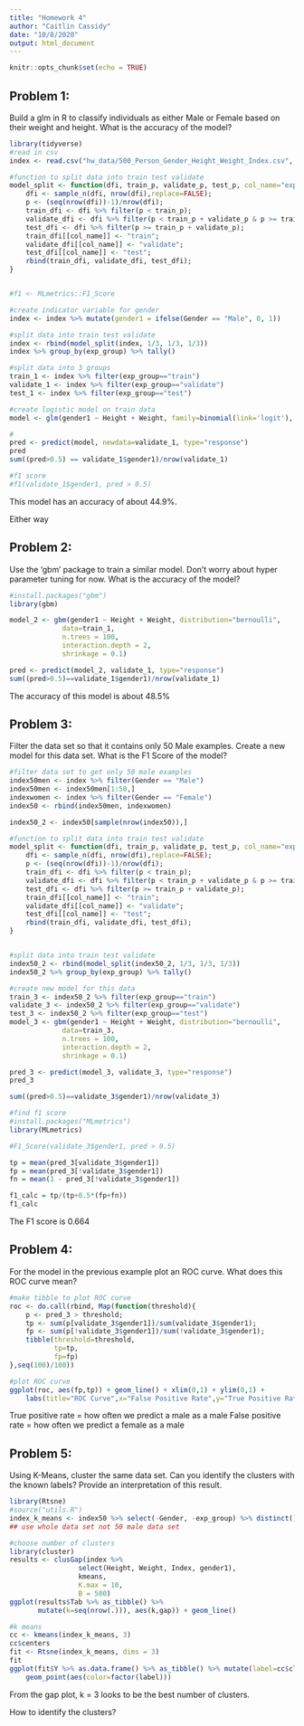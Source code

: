 ```yaml
---
title: "Homework 4"
author: "Caitlin Cassidy"
date: "10/8/2020"
output: html_document
---
```


```r
knitr::opts_chunk$set(echo = TRUE)
```

## Problem 1:

Build a glm in R to classify individuals as either Male or Female based on their weight and height. What is the accuracy of the model?

```r
library(tidyverse)
#read in csv
index <- read.csv("hw_data/500_Person_Gender_Height_Weight_Index.csv", header = TRUE)

#function to split data into train test validate
model_split <- function(dfi, train_p, validate_p, test_p, col_name="exp_group"){
    dfi <- sample_n(dfi, nrow(dfi),replace=FALSE);
    p <- (seq(nrow(dfi))-1)/nrow(dfi);
    train_dfi <- dfi %>% filter(p < train_p);
    validate_dfi <- dfi %>% filter(p < train_p + validate_p & p >= train_p);
    test_dfi <- dfi %>% filter(p >= train_p + validate_p);
    train_dfi[[col_name]] <- "train";
    validate_dfi[[col_name]] <- "validate";
    test_dfi[[col_name]] <- "test";
    rbind(train_dfi, validate_dfi, test_dfi);
}


#f1 <- MLmetrics::F1_Score

#create indicator variable for gender
index <- index %>% mutate(gender1 = ifelse(Gender == "Male", 0, 1))

#split data into train test validate
index <- rbind(model_split(index, 1/3, 1/3, 1/3))
index %>% group_by(exp_group) %>% tally()

#split data into 3 groups
train_1 <- index %>% filter(exp_group=="train")
validate_1 <- index %>% filter(exp_group=="validate")
test_1 <- index %>% filter(exp_group=="test")

#create logistic model on train data
model <- glm(gender1 ~ Height + Weight, family=binomial(link='logit'), data=train_1)

#
pred <- predict(model, newdata=validate_1, type="response")
pred
sum((pred>0.5) == validate_1$gender1)/nrow(validate_1)

#f1 score
#f1(validate_1$gender1, pred > 0.5)
```

This model has an accuracy of about 44.9%.

Either way 

## Problem 2:

Use the ‘gbm’ package to train a similar model. Don’t worry about hyper parameter tuning for now.
What is the accuracy of the model?

```r
#install.packages("gbm")
library(gbm)

model_2 <- gbm(gender1 ~ Height + Weight, distribution="bernoulli",
             data=train_1,
             n.trees = 100,
             interaction.depth = 2,
             shrinkage = 0.1)

pred <- predict(model_2, validate_1, type="response")
sum((pred>0.5)==validate_1$gender1)/nrow(validate_1)

```
The accuracy of this model is about 48.5%

## Problem 3:

Filter the data set so that it contains only 50 Male examples. Create a new model for this data set. What is the F1 Score of the model?

```r
#filter data set to get only 50 male examples
index50men <- index %>% filter(Gender == "Male")
index50men <- index50men[1:50,]
indexwomen <- index %>% filter(Gender == "Female")
index50 <- rbind(index50men, indexwomen)

index50_2 <- index50[sample(nrow(index50)),]

#function to split data into train test validate
model_split <- function(dfi, train_p, validate_p, test_p, col_name="exp_group"){
    dfi <- sample_n(dfi, nrow(dfi),replace=FALSE);
    p <- (seq(nrow(dfi))-1)/nrow(dfi);
    train_dfi <- dfi %>% filter(p < train_p);
    validate_dfi <- dfi %>% filter(p < train_p + validate_p & p >= train_p);
    test_dfi <- dfi %>% filter(p >= train_p + validate_p);
    train_dfi[[col_name]] <- "train";
    validate_dfi[[col_name]] <- "validate";
    test_dfi[[col_name]] <- "test";
    rbind(train_dfi, validate_dfi, test_dfi);
}


#split data into train test validate
index50_2 <- rbind(model_split(index50_2, 1/3, 1/3, 1/3))
index50_2 %>% group_by(exp_group) %>% tally()

#create new model for this data
train_3 <- index50_2 %>% filter(exp_group=="train")
validate_3 <- index50_2 %>% filter(exp_group=="validate")
test_3 <- index50_2 %>% filter(exp_group=="test")
model_3 <- gbm(gender1 ~ Height + Weight, distribution="bernoulli",
             data=train_3,
             n.trees = 100,
             interaction.depth = 2,
             shrinkage = 0.1)

pred_3 <- predict(model_3, validate_3, type="response")
pred_3

sum((pred>0.5)==validate_3$gender1)/nrow(validate_3)

#find f1 score
#install.packages("MLmetrics")
library(MLmetrics)

#F1_Score(validate_3$gender1, pred > 0.5)

tp = mean(pred_3[validate_3$gender1])
fp = mean(pred_3[!validate_3$gender1])
fn = mean(1 - pred_3[!validate_3$gender1])

f1_calc = tp/(tp+0.5*(fp+fn))
f1_calc

```

The F1 score is 0.664

## Problem 4:

For the model in the previous example plot an ROC curve. What does this ROC curve mean?

```r
#make tibble to plot ROC curve
roc <- do.call(rbind, Map(function(threshold){
    p <- pred_3 > threshold;
    tp <- sum(p[validate_3$gender1])/sum(validate_3$gender1);
    fp <- sum(p[!validate_3$gender1])/sum(!validate_3$gender1);
    tibble(threshold=threshold,
           tp=tp,
           fp=fp)
},seq(100)/100))

#plot ROC curve
ggplot(roc, aes(fp,tp)) + geom_line() + xlim(0,1) + ylim(0,1) +
    labs(title="ROC Curve",x="False Positive Rate",y="True Positive Rate")
```
True positive rate = how often we predict a male as a male
False positive rate = how often we predict a female as a male



## Problem 5:
Using K-Means, cluster the same data set. Can you identify the clusters with the known labels? Provide an interpretation of this result.

```r
library(Rtsne)
#source("utils.R")
index_k_means <- index50 %>% select(-Gender, -exp_group) %>% distinct()
## use whole data set not 50 male data set 

#choose number of clusters
library(cluster)
results <- clusGap(index %>%
                 select(Height, Weight, Index, gender1),
                 kmeans,
                 K.max = 10,
                 B = 500)
ggplot(results$Tab %>% as_tibble() %>%
       mutate(k=seq(nrow(.))), aes(k,gap)) + geom_line()

#k means
cc <- kmeans(index_k_means, 3)
cc$centers
fit <- Rtsne(index_k_means, dims = 3)
fit
ggplot(fit$Y %>% as.data.frame() %>% as_tibble() %>% mutate(label=cc$cluster),aes(V1,V2)) +
    geom_point(aes(color=factor(label)))

```
From the gap plot, k = 3 looks to be the best number of clusters.

How to identify the clusters?
